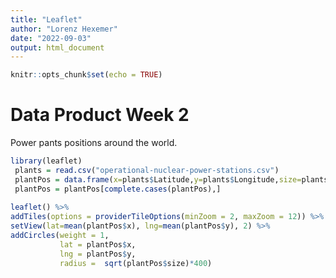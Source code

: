 ```yaml
---
title: "Leaflet"
author: "Lorenz Hexemer"
date: "2022-09-03"
output: html_document
---
```


```r
knitr::opts_chunk$set(echo = TRUE)
```

# Data Product Week 2

Power pants positions around the world.

```r
library(leaflet)
 plants = read.csv("operational-nuclear-power-stations.csv")
 plantPos = data.frame(x=plants$Latitude,y=plants$Longitude,size=plants$Net.Capacity..MW)
 plantPos = plantPos[complete.cases(plantPos),]
 
leaflet() %>%
addTiles(options = providerTileOptions(minZoom = 2, maxZoom = 12)) %>%
setView(lat=mean(plantPos$x), lng=mean(plantPos$y), 2) %>%
addCircles(weight = 1,
           lat = plantPos$x,
           lng = plantPos$y,
           radius =  sqrt(plantPos$size)*400)
```

